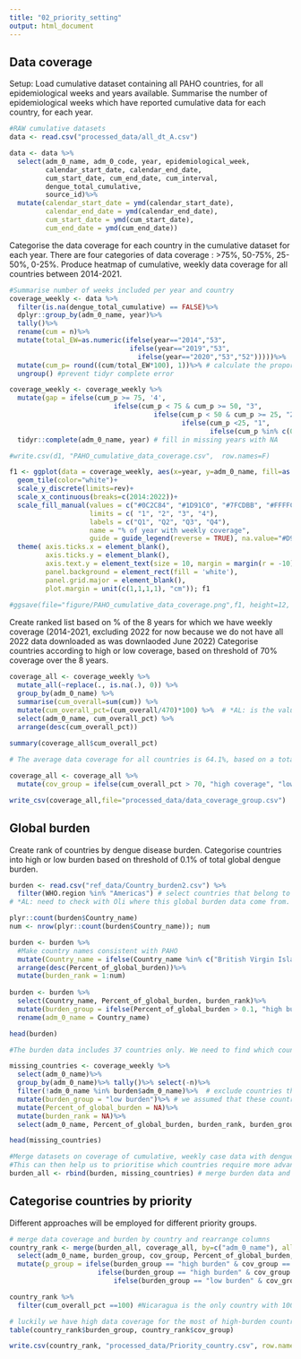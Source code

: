 ```yaml
---
title: "02_priority_setting"
output: html_document
---
```


## Data coverage
Setup: Load cumulative dataset containing all PAHO countries, for all epidemiological weeks and years available. Summarise the number of epidemiological weeks which have reported cumulative data for each country, for each year. 
```r
#RAW cumulative datasets
data <- read.csv("processed_data/all_dt_A.csv")

data <- data %>%
  select(adm_0_name, adm_0_code, year, epidemiological_week, 
         calendar_start_date, calendar_end_date,
         cum_start_date, cum_end_date, cum_interval,
         dengue_total_cumulative, 
         source_id)%>%
  mutate(calendar_start_date = ymd(calendar_start_date), 
         calendar_end_date = ymd(calendar_end_date), 
         cum_start_date = ymd(cum_start_date), 
         cum_end_date = ymd(cum_end_date))
```

Categorise the data coverage for each country in the cumulative dataset for each year. 
There are four categories of data coverage : >75%, 50-75%, 25-50%, 0-25%.
Produce heatmap of cumulative, weekly data coverage for all countries between 2014-2021.

```r
#Summarise number of weeks included per year and country
coverage_weekly <- data %>%
  filter(is.na(dengue_total_cumulative) == FALSE)%>%
  dplyr::group_by(adm_0_name, year)%>%
  tally()%>%
  rename(cum = n)%>%
  mutate(total_EW=as.numeric(ifelse(year=="2014","53",
                              ifelse(year=="2019","53",
                                ifelse(year=="2020","53","52")))))%>%
  mutate(cum_p= round((cum/total_EW*100), 1))%>% # calculate the proportion
  ungroup() #prevent tidyr complete error

coverage_weekly <- coverage_weekly %>%
  mutate(gap = ifelse(cum_p >= 75, '4', 
                          ifelse(cum_p < 75 & cum_p >= 50, "3", 
                                    ifelse(cum_p < 50 & cum_p >= 25, "2", 
                                           ifelse(cum_p <25, "1",
                                                  ifelse(cum_p %in% c(0, NA), "0", ""))))))%>%
  tidyr::complete(adm_0_name, year) # fill in missing years with NA

#write.csv(d1, "PAHO_cumulative_data_coverage.csv",  row.names=F)
```


```r
f1 <- ggplot(data = coverage_weekly, aes(x=year, y=adm_0_name, fill=as.factor(gap)))+
  geom_tile(color="white")+
  scale_y_discrete(limits=rev)+
  scale_x_continuous(breaks=c(2014:2022))+
  scale_fill_manual(values = c("#0C2C84", "#1D91C0", "#7FCDBB", "#FFFFCC"), 
                    limits = c( "1", "2", "3", "4"),
                    labels = c("Q1", "Q2", "Q3", "Q4"),
                    name = "% of year with weekly coverage", 
                    guide = guide_legend(reverse = TRUE), na.value="#D9D9D9")+
  theme( axis.ticks.x = element_blank(),        
         axis.ticks.y = element_blank(), 
         axis.text.y = element_text(size = 10, margin = margin(r = -10)), 
         panel.background = element_rect(fill = 'white'), 
         panel.grid.major = element_blank(),
         plot.margin = unit(c(1,1,1,1), "cm")); f1
  
#ggsave(file="figure/PAHO_cumulative_data_coverage.png",f1, height=12, width=9, unit="in", dpi=300)


```
Create ranked list based on % of the 8 years for which we have weekly coverage  (2014-2021, excluding 2022 for now because we do not have all 2022 data downloaded as was downlaoded June 2022)
Categorise countries according to high or low coverage, based on threshold of 70% coverage over the 8 years.

```r
coverage_all <- coverage_weekly %>%
  mutate_all(~replace(., is.na(.), 0)) %>% 
  group_by(adm_0_name) %>% 
  summarise(cum_overall=sum(cum)) %>% 
  mutate(cum_overall_pct=(cum_overall/470)*100) %>%  # *AL: is the value of 470 is specific to this dataset and will not be changed if the dataset is modified in the future? * 
  select(adm_0_name, cum_overall_pct) %>% 
  arrange(desc(cum_overall_pct))
  
summary(coverage_all$cum_overall_pct)

# The average data coverage for all countries is 64.1%, based on a total of 470 weeks. We split the countries into two groups based on a threshold of 70% coverage, which will create a high coverage and a low coverage group. 

coverage_all <- coverage_all %>%  
  mutate(cov_group = ifelse(cum_overall_pct > 70, "high coverage", "low coverage")) 

write_csv(coverage_all,file="processed_data/data_coverage_group.csv")
```

## Global burden

Create rank of countries by dengue disease burden. Categorise countries into high or low burden based on threshold of 0.1% of total global dengue burden. 
```r

burden <- read.csv("ref_data/Country_burden2.csv") %>%
  filter(WHO.region %in% "Americas") # select countries that belong to the PAHO region only
# *AL: need to check with Oli where this global burden data come from. Not all countries in PAHO included in this global burden data

plyr::count(burden$Country_name)
num <- nrow(plyr::count(burden$Country_name)); num

burden <- burden %>%
  #Make country names consistent with PAHO
  mutate(Country_name = ifelse(Country_name %in% c("British Virgin Islands"), "Virgin Islands (UK)",                    ifelse(Country_name %in% c("United States Virgin Islands"), "Virgin Islands (US)",                ifelse(Country_name %in% c("Turks and Caicos islands"), "Turks and Caicos Islands",                Country_name))))%>%
  arrange(desc(Percent_of_global_burden))%>%
  mutate(burden_rank = 1:num)
  
burden <- burden %>%
  select(Country_name, Percent_of_global_burden, burden_rank)%>%
  mutate(burden_group = ifelse(Percent_of_global_burden > 0.1, "high burden", "low burden"))%>%
  rename(adm_0_name = Country_name)

head(burden)

#The burden data includes 37 countries only. We need to find which countries are missing.

missing_countries <- coverage_weekly %>% 
  select(adm_0_name)%>%
  group_by(adm_0_name)%>% tally()%>% select(-n)%>%
  filter(!adm_0_name %in% burden$adm_0_name)%>%  # exclude countries that are in the burden data and select only for those are not.
  mutate(burden_group = "low burden")%>% # we assumed that these countries are low burden countries.
  mutate(Percent_of_global_burden = NA)%>% 
  mutate(burden_rank = NA)%>%
  select(adm_0_name, Percent_of_global_burden, burden_rank, burden_group)

head(missing_countries)

#Merge datasets on coverage of cumulative, weekly case data with dengue disease burden. 
#This can then help us to prioritise which countries require more advanced methods for converting cumulative to incident counts. 
burden_all <- rbind(burden, missing_countries) # merge burden data and missing countries
```


## Categorise countries by priority
Different approaches will be employed for different priority groups. 

```r
# merge data coverage and burden by country and rearrange columns
country_rank <- merge(burden_all, coverage_all, by=c("adm_0_name"), all.x=T) %>% 
  select(adm_0_name, burden_group, cov_group, Percent_of_global_burden, cum_overall_pct) %>%
  mutate(p_group = ifelse(burden_group == "high burden" & cov_group == "high coverage", "Group 1",
                      ifelse(burden_group == "high burden" & cov_group == "low coverage", "Group 2", 
                          ifelse(burden_group == "low burden" & cov_group == "low coverage", "Group 3", "Group 4"))))

country_rank %>% 
  filter(cum_overall_pct ==100) #Nicaragua is the only country with 100% of data coverage!

# luckily we have high data coverage for the most of high-burden countries
table(country_rank$burden_group, country_rank$cov_group) 

write.csv(country_rank, "processed_data/Priority_country.csv", row.names=F)
```




